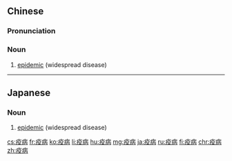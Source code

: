 ==Chinese==
{{zh-forms}}

===Pronunciation===
{{zh-pron
|m=yìbìng
|mn=e̍k-pēⁿ/e̍k-pīⁿ
|cat=n
}}

===Noun===
{{zh-noun}}

# [[epidemic]] (widespread disease)

----

==Japanese==
{{ja-kanjitab|えき|びょう|yomi=on}}

===Noun===
{{ja-noun|えきびょう|やくびょう}}

# [[epidemic]] (widespread disease)

[[cs:疫病]]
[[fr:疫病]]
[[ko:疫病]]
[[li:疫病]]
[[hu:疫病]]
[[mg:疫病]]
[[ja:疫病]]
[[ru:疫病]]
[[fi:疫病]]
[[chr:疫病]]
[[zh:疫病]]